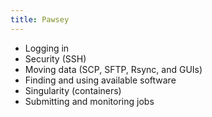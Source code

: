 ```yaml
---
title: Pawsey
---
```


- Logging in
- Security (SSH)
- Moving data (SCP, SFTP, Rsync, and GUIs)
- Finding and using available software
- Singularity (containers)
- Submitting and monitoring jobs

